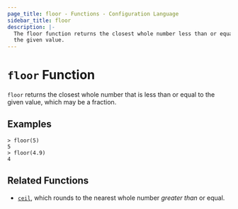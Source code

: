 ```yaml
---
page_title: floor - Functions - Configuration Language
sidebar_title: floor
description: |-
  The floor function returns the closest whole number less than or equal to
  the given value.
---
```


# `floor` Function

`floor` returns the closest whole number that is less than or equal to the
given value, which may be a fraction.

## Examples

```shell-session
> floor(5)
5
> floor(4.9)
4
```

## Related Functions

- [`ceil`](/docs/hcl2/functions/numeric/ceil), which rounds to the nearest whole number _greater than_
  or equal.
